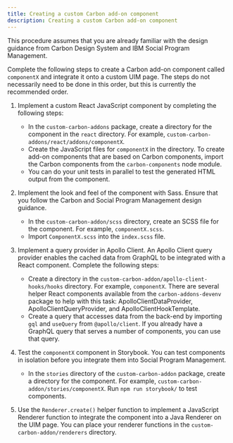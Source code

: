 ```yaml
---
title: Creating a custom Carbon add-on component
description: Creating a custom Carbon add-on component
---
```


This procedure assumes that you are already familiar with the design guidance from Carbon Design System and IBM Social Program Management.

Complete the following steps to create a Carbon add-on component called `componentX` and integrate it onto a custom UIM page. The steps do not necessarily need to be done in this order, but this is currently the recommended order.

1. Implement a custom React JavaScript component by completing the following steps:
    - In the `custom-carbon-addons` package, create a directory for the component in the `react` directory. For example, `custom-carbon-addons/react/addons/componentX`.
    - Create the JavaScript files for `componentX` in the directory. To create add-on components that are based on Carbon components, import the Carbon components from the `carbon-components` node module.
    - You can do your unit tests in parallel to test the generated HTML output from the component.

3. Implement the look and feel of the component with Sass. Ensure that you follow the Carbon and Social Program Management design guidance.

    - In the `custom-carbon-addon/scss` directory, create an SCSS file for the component. For example, `componentX.scss`.
    - Import `ComponentX.scss` into the `index.scss` file. 

4. Implement a query provider in Apollo Client.
    An Apollo Client query provider enables the cached data from GraphQL to be integrated with a React component.
    Complete the following steps:
    - Create a directory in the `custom-carbon-addon/apollo-client-hooks/hooks` directory. For example, `componentX`. There are several helper
      React components available from the `carbon-addons-devenv` package to help with this task: ApolloClientDataProvider, ApolloClientQueryProvider, and
      ApolloClientHookTemplate.
    - Create a query that accesses data from the back-end by importing `gql` and `useQuery` from `@apollo/client`. If you already have a GraphQL query that serves a number of components, you can use that query.

5. Test the `componentX` component in Storybook. You can test components in isolation before you integrate them into Social Program Management.
    - In the `stories` directory of the `custom-carbon-addon` package, create a directory for the component. For example, `custom-carbon-addon/stories/componentX`. Run `npm run storybook/` to test components.

6. Use the `Renderer.create()` helper function to implement a JavaScript Renderer function to integrate the component into a Java Renderer on the UIM page. You can place your renderer functions in the `custom-carbon-addon/renderers` directory.

